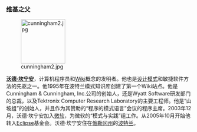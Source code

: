 ===维基之父===
[[Image:cunningham2.jpg|120px|left]]

'''[[沃德·坎宁安]]'''，计算机程序员和[[Wiki]]概念的发明者。他也是[[设计模式]]和敏捷软件方法的先驱之一。他1995年在波特兰模式知识库创建了第一个Wiki站点。他是Cunningham & Cunningham, Inc.公司的创始人，还是Wyatt Software研发部门的总裁，以及Tektronix Computer Research Laboratory的主要工程师。他是“山坡组”的创始人，并且作为其赞助的“程序的模式语言”会议的程序主席。2003年12月，沃德·坎宁安加入[[微软]]，为微软的“模式与实践”组工作。从2005年10月开始他转入[[Eclipse]]基金会。沃德·坎宁安住在[[俄勒冈州]]的[[波特蘭 (俄勒岡州)|波特兰]]。